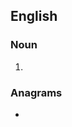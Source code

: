 ==English==

===Noun===
{{head|en|noun form}}

# {{plural of|refit|lang=en}}

===Anagrams===
* {{anagrams|en|a=efirst|Fister|firest|firste|fister|freits|resift|rifest|sifter|strife}}
